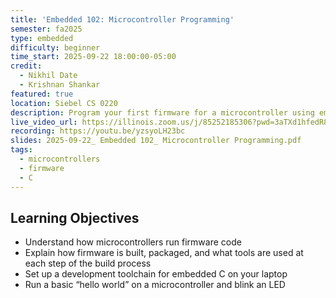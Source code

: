 ```yaml
---
title: 'Embedded 102: Microcontroller Programming'
semester: fa2025
type: embedded
difficulty: beginner
time_start: 2025-09-22 18:00:00-05:00
credit:
  - Nikhil Date
  - Krishnan Shankar
featured: true
location: Siebel CS 0220
description: Program your first firmware for a microcontroller using embedded C!
live_video_url: https://illinois.zoom.us/j/85252185306?pwd=3aTXd1hfedR8ezZ1dbjUg18NDxwOX7.1
recording: https://youtu.be/yzsyoLH23bc
slides: 2025-09-22_ Embedded 102_ Microcontroller Programming.pdf
tags:
  - microcontrollers
  - firmware
  - C
---
```

## Learning Objectives

- Understand how microcontrollers run firmware code
- Explain how firmware is built, packaged, and what tools are used at each step of the build process
- Set up a development toolchain for embedded C on your laptop
- Run a basic “hello world” on a microcontroller and blink an LED
